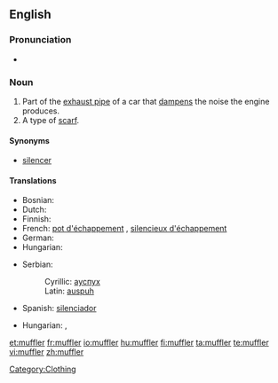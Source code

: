 ==English==

===Pronunciation===
*{{audio|en-us-muffler.ogg|Audio (US)}}

===Noun===
{{en-noun}}

# Part of the [[exhaust pipe]] of a car that [[dampen]]s the noise the engine produces.
# A type of [[scarf]].

====Synonyms====
*[[silencer]]

====Translations====
{{trans-top|part of exhaust pipe}}
* Bosnian: {{t-|bs|auspuh|m}}
* Dutch: {{t+|nl|knalpot|m}}
* Finnish: {{t-|fi|äänenvaimennin}}
* French: [[pot d'échappement]] {{m}}, [[silencieux d'échappement]] {{m}}
* German: {{t+|de|Schalldämpfer|m}}
* Hungarian: {{t+|hu|hangtompító}}
{{trans-mid}}
* Serbian:
*: Cyrillic: [[ауспух]] {{m}}
*: Latin: [[auspuh]] {{m}}
* Spanish: [[silenciador]] {{m}}
{{trans-bottom}}

{{trans-top|scarf}}
* Hungarian: {{t+|hu|sál}}, {{t-|hu|nyaksál}}
{{trans-mid}}
{{trans-bottom}}

[[Category:Clothing]]

[[et:muffler]]
[[fr:muffler]]
[[io:muffler]]
[[hu:muffler]]
[[fi:muffler]]
[[ta:muffler]]
[[te:muffler]]
[[vi:muffler]]
[[zh:muffler]]